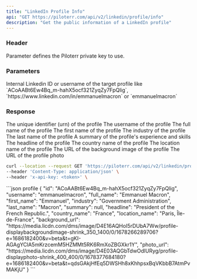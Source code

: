 ```yaml
---
title: "LinkedIn Profile Info"
api: "GET https://piloterr.com/api/v2/linkedin/profile/info"
description: "Get the public information of a LinkedIn profile"
---
```


### Header

<ParamField header="x-api-key" type="string" required={true}>
    Parameter defines the Piloterr private key to use.
</ParamField>

### Parameters

<ParamField query="query" type="string" optional={false} placeholder="ACoAABt6Ew4Bq_m-hahX5ocf321ZyqZy7FpQlig">
    Internal Linkedin ID or username of the target profile like `ACoAABt6Ew4Bq_m-hahX5ocf321ZyqZy7FpQlig`, `https://www.linkedin.com/in/emmanuelmacron` or `emmanuelmacron`
</ParamField>

### Response

<ResponseField name="profile" type="Profile Object">
    <Expandable title="properties" defaultOpen={true}>
        <ResponseField name="id" type="string">
            The unique identifier (urn) of the profile
        </ResponseField>
        <ResponseField name="username" type="string">
            The username of the profile
        </ResponseField>
        <ResponseField name="full_name" type="string">
            The full name of the profile
        </ResponseField>
        <ResponseField name="first_name" type="string">
            The first name of the profile
        </ResponseField>
        <ResponseField name="industry" type="string">
            The industry of the profile
        </ResponseField>
        <ResponseField name="last_name" type="string">
            The last name of the profile
        </ResponseField>
        <ResponseField name="summary" type="string">
            A summary of the profile's experience and skills
        </ResponseField>
        <ResponseField name="headline" type="string">
            The headline of the profile
        </ResponseField>
        <ResponseField name="country_name" type="string">
            The country name of the profile
        </ResponseField>
        <ResponseField name="location_name" type="string">
            The location name of the profile
        </ResponseField>
        <ResponseField name="background_url" type="string">
            The URL of the background image of the profile
        </ResponseField>
        <ResponseField name="photo_url" type="string">
            The URL of the profile photo
        </ResponseField>
    </Expandable>
</ResponseField>

<RequestExample>

```bash profile
curl --location --request GET 'https://piloterr.com/api/v2/linkedin/profile/info?query=emmanuelmacron' \
--header 'Content-Type: application/json' \
--header 'x-api-key: <token>' \
```

</RequestExample>

<ResponseExample>
```json profile
{
    "id": "ACoAABt6Ew4Bq_m-hahX5ocf321ZyqZy7FpQlig",
    "username": "emmanuelmacron",
    "full_name": "Emmanuel Macron",
    "first_name": "Emmanuel",
    "industry": "Government Administration",
    "last_name": "Macron",
    "summary": null,
    "headline": "President of the French Republic.",
    "country_name": "France",
    "location_name": "Paris, Île-de-France",
    "background_url": "https://media.licdn.com/dms/image/D4E16AQHoI5rDUbA7Ww/profile-displaybackgroundimage-shrink_350_1400/0/1678266289706?e=1686182400&v=beta&t=gKI-AGAgYClA5mKrzcemM5HZMMt5RK6RmXoZBGXkr1Y",
    "photo_url": "https://media.licdn.com/dms/image/D4E03AQGbTdwOdlURyg/profile-displayphoto-shrink_400_400/0/1678377684180?e=1686182400&v=beta&t=qdsGAkjHfEq5DWSHh8xKhhpsxBqVKbbB7AtmPvMAKjU"
}
```
</ResponseExample>
